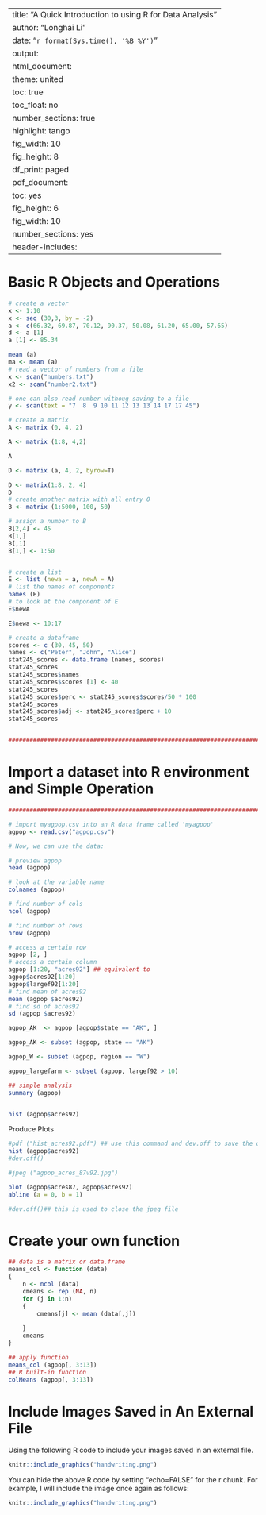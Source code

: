 
---
title: "A Quick Introduction to using R for Data Analysis"
author: "Longhai Li"
date: "`r format(Sys.time(), '%B %Y')`"
output:
  html_document:
       theme: united
       toc: true
       toc_float: no
       number_sections: true
       highlight: tango
       fig_width: 10
       fig_height: 8
       df_print: paged
  pdf_document:
    toc: yes
    fig_height: 6
    fig_width: 10
    number_sections: yes
header-includes: \usepackage{pdfpages}
---
# Basic R Objects and Operations

```r
# create a vector
x <- 1:10
x <- seq (30,3, by = -2)
a <- c(66.32, 69.87, 70.12, 90.37, 50.08, 61.20, 65.00, 57.65)
d <- a [1]
a [1] <- 85.34

mean (a)
ma <- mean (a)
# read a vector of numbers from a file
x <- scan("numbers.txt")
x2 <- scan("number2.txt")

# one can also read number withoug saving to a file
y <- scan(text = "7  8  9 10 11 12 13 13 14 17 17 45")

# create a matrix
A <- matrix (0, 4, 2)

A <- matrix (1:8, 4,2)

A

D <- matrix (a, 4, 2, byrow=T)

D <- matrix(1:8, 2, 4)
D
# create another matrix with all entry 0
B <- matrix (1:5000, 100, 50)

# assign a number to B
B[2,4] <- 45
B[1,]
B[,1]
B[1,] <- 1:50


# create a list
E <- list (newa = a, newA = A)
# list the names of components
names (E)
# to look at the component of E
E$newA 

E$newa <- 10:17

# create a dataframe
scores <- c (30, 45, 50)
names <- c("Peter", "John", "Alice")
stat245_scores <- data.frame (names, scores)
stat245_scores
stat245_scores$names
stat245_scores$scores [1] <- 40
stat245_scores
stat245_scores$perc <- stat245_scores$scores/50 * 100
stat245_scores
stat245_scores$adj <- stat245_scores$perc + 10
stat245_scores


###############################################################################
```

# Import a dataset into R environment and Simple Operation

```r
###############################################################################

# import myagpop.csv into an R data frame called 'myagpop'
agpop <- read.csv("agpop.csv")

# Now, we can use the data:

# preview agpop
head (agpop)

# look at the variable name
colnames (agpop) 

# find number of cols
ncol (agpop) 

# find number of rows
nrow (agpop) 

# access a certain row 
agpop [2, ]
# access a certain column
agpop [1:20, "acres92"] ## equivalent to 
agpop$acres92[1:20]
agpop$largef92[1:20]
# find mean of acres92
mean (agpop $acres92)
# find sd of acres92
sd (agpop $acres92)

agpop_AK  <- agpop [agpop$state == "AK", ]

agpop_AK <- subset (agpop, state == "AK")

agpop_W <- subset (agpop, region == "W")

agpop_largefarm <- subset (agpop, largef92 > 10)

## simple analysis
summary (agpop)


hist (agpop$acres92)
```

Produce Plots

```r
#pdf ("hist_acres92.pdf") ## use this command and dev.off to save the output to a file
hist (agpop$acres92)
#dev.off()

#jpeg ("agpop_acres_87v92.jpg")

plot (agpop$acres87, agpop$acres92)
abline (a = 0, b = 1)

#dev.off()## this is used to close the jpeg file
```

# Create your own function

```r
## data is a matrix or data.frame
means_col <- function (data)
{
    n <- ncol (data)
    cmeans <- rep (NA, n)
    for (j in 1:n)
    {
        cmeans[j] <- mean (data[,j])
        
    }
    cmeans
}

## apply function
means_col (agpop[, 3:13])
## R built-in function
colMeans (agpop[, 3:13])
```

# Include Images Saved in An External File

Using the following R code to include your images saved in an external file.  
```r
knitr::include_graphics("handwriting.png")
```

You can hide the above R code by setting "echo=FALSE" for the r chunk. For example, I will include the image once again as follows:

```r
knitr::include_graphics("handwriting.png")
```


